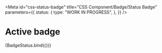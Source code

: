<!-- @license CC0-1.0 -->


<Meta
  id="css-status-badge"
  title="CSS Component/Badge/Status Badge"
  parameters={{
    status: {
      type: "WORK IN PROGRESS",
    },
  }}
/>

# Active badge

<Canvas>
  <Story
    name="--active"
    args={{
      status: "active",
      textContent: "active",
    }}
  >
    {BadgeStatus.bind({})}
  </Story>
</Canvas>
